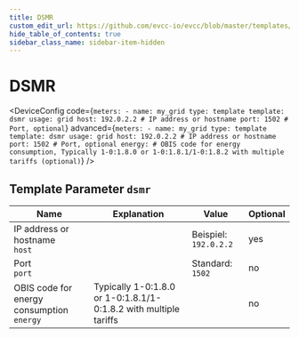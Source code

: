 ```yaml
---
title: DSMR
custom_edit_url: https://github.com/evcc-io/evcc/blob/master/templates/definition/meter/dsmr.yaml
hide_table_of_contents: true
sidebar_class_name: sidebar-item-hidden
---
```



# DSMR

<div className="device-detail-container">
  <div className="device-detail-content">
    <DeviceFeatures features="" />

<DeviceConfig code={`meters:
    - name: my_grid
      type: template
      template: dsmr
      usage: grid
      host: 192.0.2.2 # IP address or hostname
      port: 1502 # Port, optional`} advanced={`meters:
    - name: my_grid
      type: template
      template: dsmr
      usage: grid
      host: 192.0.2.2 # IP address or hostname
      port: 1502 # Port, optional
      energy: # OBIS code for energy consumption, Typically 1-0:1.8.0 or 1-0:1.8.1/1-0:1.8.2 with multiple tariffs (optional)`} />
  </div>
  <div className="device-detail-icon">
    <evcc-icon
      type="meter"
      name="dsmr"
      size="400px"
      alt="DSMR"
      className="device-detail-icon-img"
    ></evcc-icon>
  </div>
</div>

## Template Parameter `dsmr`

| Name | Explanation | Value | Optional |
|-----------|-------------|-------|----------|
| IP address or hostname<br/>`host` |  | Beispiel: `192.0.2.2` | yes |
| Port<br/>`port` |  | Standard: `1502` | no |
| OBIS code for energy consumption<br/>`energy` | Typically 1-0:1.8.0 or 1-0:1.8.1/1-0:1.8.2 with multiple tariffs |  | no |

